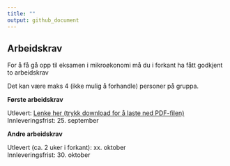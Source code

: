 ```yaml
---
title: ""
output: github_document
---
```


## Arbeidskrav 

For å få gå opp til eksamen i mikroøkonomi må du i forkant ha fått godkjent to arbeidskrav

Det kan være maks 4 (ikke mulig å forhandle) personer på gruppa.

**Første arbeidskrav**

Utlevert: [Lenke her (trykk download for å laste ned PDF-filen)](https://github.com/joernih/BOEA203Mikrooekonomi/blob/main/inst/arbeidskrav/Arbeidskrav%201.pdf)
<br>
Innleveringsfrist: 25. september

**Andre arbeidskrav**

Utlevert (ca. 2 uker i forkant): xx. oktober
<br>
Innleveringsfrist: 30. oktober

